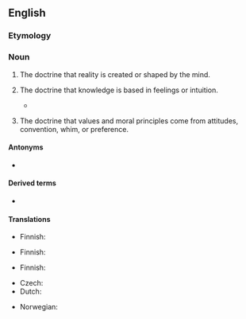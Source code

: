 ==English==
{{wikipedia}}

===Etymology===
{{suffix|en|subjective|ism}}

===Noun===
{{en-noun|~}}

# {{lb|en|metaphysics}} The doctrine that reality is created or shaped by the mind.
# {{lb|en|epistemology}} The doctrine that knowledge is based in feelings or intuition.
#* {{quote-book|en|title={{w|Metaphors We Live By}}|author={{w|George Lakoff}}|author2={{w|Mark Johnson (philosopher)|Mark Johnson}}|year=1980|chapter=25|passage='''Subjectivism''' takes as its allies the emotions, intuitive insight, imagination, humaneness, art, and a “higher” truth.}}
# {{lb|en|ethics}} The doctrine that values and moral principles come from attitudes, convention, whim, or preference.

====Antonyms====
* {{l|en|objectivism}}

====Derived terms====
* {{l|en|antisubjectivism}}

====Translations====
{{trans-top|doctrine in metaphysics}}
* Finnish: {{t+|fi|subjektivismi}}
{{trans-mid}}
{{trans-bottom}}

{{trans-top|doctrine in epistemology}}
* Finnish: {{t+|fi|subjektivismi}}
{{trans-mid}}
{{trans-bottom}}

{{trans-top|doctrine in ethics}}
* Finnish: {{t+|fi|subjektivismi}}
{{trans-mid}}
{{trans-bottom}}

{{checktrans-top}}
* Czech: {{t-check|cs|subjektivismus|m}}
* Dutch: {{t+check|nl|subjectivisme|n}}
{{trans-mid}}
* Norwegian: {{t-check|no|subjektivisme}}
{{trans-bottom}}